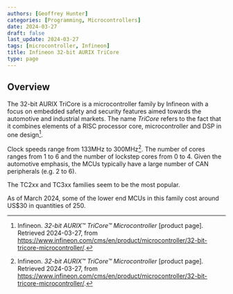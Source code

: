 ```yaml
---
authors: [Geoffrey Hunter]
categories: [Programming, Microcontrollers]
date: 2024-03-27
draft: false
last_update: 2024-03-27
tags: [microcontroller, Infineon]
title: Infineon 32-bit AURIX TriCore
type: page
---
```


<WarningIsNotes />

## Overview

The 32-bit AURIX TriCore is a microcontroller family by Infineon with a focus on embedded safety and security features aimed towards the automotive and industrial markets. The name _TriCore_ refers to the fact that it combines elements of a RISC processor core, microcontroller and DSP in one design[^infineon-32-bit-aurix-tricore-microcontroller].

Clock speeds range from 133MHz to 300MHz[^infineon-32-bit-aurix-tricore-microcontroller]. The number of cores ranges from 1 to 6 and the number of lockstep cores from 0 to 4. Given the automotive emphasis, the MCUs typically have a large number of CAN peripherals (e.g. 2 to 6).

The TC2xx and TC3xx families seem to be the most popular.

As of March 2024, some of the lower end MCUs in this family cost around US$30 in quantities of 250.

[^infineon-32-bit-aurix-tricore-microcontroller]: Infineon. _32-bit AURIX™ TriCore™ Microcontroller_ [product page]. Retrieved 2024-03-27, from https://www.infineon.com/cms/en/product/microcontroller/32-bit-tricore-microcontroller/.
